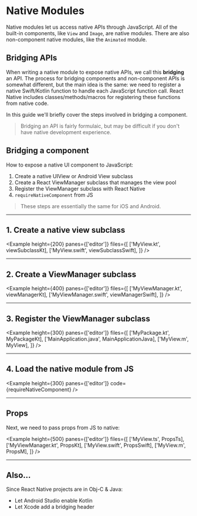 
# Native Modules

Native modules let us access native APIs through JavaScript. All of the built-in components, like `View` and `Image`, are native modules. There are also non-component native modules, like the `Animated` module.

## Bridging APIs

When writing a native module to expose native APIs, we call this **bridging** an API. The process for bridging components and non-component APIs is somewhat different, but the main idea is the same: we need to register a native Swift/Kotlin function to handle each JavaScript function call. React Native includes classes/methods/macros for registering these functions from native code.

In this guide we'll briefly cover the steps involved in bridging a component.

> Bridging an API is fairly formulaic, but may be difficult if you don't have native development experience.

## Bridging a component

How to expose a native UI component to JavaScript:

1. Create a native UIView or Android View subclass
2. Create a React ViewManager subclass that manages the view pool
3. Register the ViewManager subclass with React Native
4. `requireNativeComponent` from JS

> These steps are essentially the same for iOS and Android.

---

## 1. Create a native view subclass

<Example
  height={200}
  panes={['editor']}
  files={[
    ['MyView.kt', viewSubclassKt],
    ['MyView.swift', viewSubclassSwift],
  ]}
/>

---

## 2. Create a ViewManager subclass

<Example
  height={400}
  panes={['editor']}
  files={[
    ['MyViewManager.kt', viewManagerKt],
    ['MyViewManager.swift', viewManagerSwift],
  ]}
/>

---

## 3. Register the ViewManager subclass

<Example
  height={300}
  panes={['editor']}
  files={[
    ['MyPackage.kt', MyPackageKt],
    ['MainApplication.java', MainApplicationJava],
    ['MyView.m', MyView],
  ]}
/>

---

## 4. Load the native module from JS

<Example height={300} panes={['editor']} code={requireNativeComponent} />

---

## Props

Next, we need to pass props from JS to native:

<Example
  height={500}
  panes={['editor']}
  files={[
    ['MyView.ts', PropsTs],
    ['MyViewManager.kt', PropsKt],
    ['MyView.swift', PropsSwift],
    ['MyView.m', PropsM],
  ]}
/>

---

## Also...

Since React Native projects are in Obj-C & Java:

- Let Android Studio enable Kotlin
- Let Xcode add a bridging header

